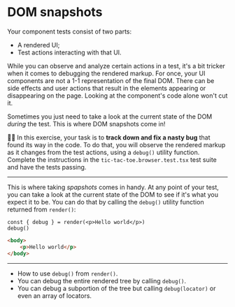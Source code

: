 # DOM snapshots

Your component tests consist of two parts:

- A rendered UI;
- Test actions interacting with that UI.

While you can observe and analyze certain actions in a test, it's a bit tricker when it comes to debugging the rendered markup. For once, your UI components are not a 1-1 representation of the final DOM. There can be side effects and user actions that result in the elements appearing or disappearing on the page. Looking at the component's code alone won't cut it.

Sometimes you just need to take a look at the current state of the DOM _during_ the test. This is where DOM snapshots come in!

👨‍💼 In this exercise, your task is to **track down and fix a nasty bug** that found its way in the code. To do that, you will observe the rendered markup as it changes from the test actions, using a `debug()` utility function. Complete the instructions in the <InlineFile file="./src/tic-tac-toe.browser.test.tsx">`tic-tac-toe.browser.test.tsx`</InlineFile> test suite and have the tests passing.

---

This is where taking _spapshots_ comes in handy. At any point of your test, you can take a look at the current state of the DOM to see if it's what you expect it to be. You can do that by calling the `debug()` utility function returned from `render()`:

```tsx
const { debug } = render(<p>Hello world</p>)
debug()
```

```html
<body>
	<p>Hello world</p>
</body>
```

---

- How to use `debug()` from `render()`.
- You can debug the entire rendered tree by calling `debug()`.
- You can debug a subportion of the tree but calling `debug(locator)` or even an array of locators.
